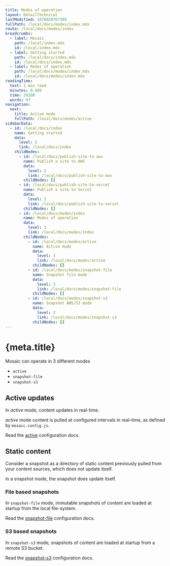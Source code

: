 ```yaml
---
title: Modes of operation
layout: DetailTechnical
lastModified: 1676020767389
fullPath: /local/docs/modes/index.mdx
route: /local/docs/modes/index
breadcrumbs:
  - label: Mosaic
    path: /local/index.mdx
    id: /local/index.mdx
  - label: Getting started
    path: /local/docs/index.mdx
    id: /local/docs/index.mdx
  - label: Modes of operation
    path: /local/docs/modes/index.mdx
    id: /local/docs/modes/index.mdx
readingTime:
  text: 1 min read
  minutes: 0.485
  time: 29100
  words: 97
navigation:
  next:
    title: Active mode
    fullPath: /local/docs/modes/active
sidebarData:
  - id: /local/docs/index
    name: Getting started
    data:
      level: 2
      link: /local/docs/index
    childNodes:
      - id: /local/docs/publish-site-to-aws
        name: Publish a site to AWS
        data:
          level: 2
          link: /local/docs/publish-site-to-aws
        childNodes: []
      - id: /local/docs/publish-site-to-vercel
        name: Publish a site to Vercel
        data:
          level: 2
          link: /local/docs/publish-site-to-vercel
        childNodes: []
      - id: /local/docs/modes/index
        name: Modes of operation
        data:
          level: 3
          link: /local/docs/modes/index
        childNodes:
          - id: /local/docs/modes/active
            name: Active mode
            data:
              level: 3
              link: /local/docs/modes/active
            childNodes: []
          - id: /local/docs/modes/snapshot-file
            name: Snapshot file mode
            data:
              level: 3
              link: /local/docs/modes/snapshot-file
            childNodes: []
          - id: /local/docs/modes/snapshot-s3
            name: Snapshot AWS/S3 mode
            data:
              level: 3
              link: /local/docs/modes/snapshot-s3
            childNodes: []
---
```


# {meta.title}

Mosaic can operate in 3 different modes

- `active`
- `snapshot-file`
- `snapshot-s3`

## Active updates

In _active_ mode, content updates in real-time.

_active_ mode content is pulled at configured intervals in real-time, as defined by `mosaic.config.js`.

Read the [active](./active) configuration docs.

## Static content

Consider a snapshot as a directory of static content previously pulled from your content sources, which does not update itself.

In a snapshot mode, the snapshot does update itself.

### File based snapshots

In `snapshot-file` mode, immutable snapshots of content are loaded at startup from the local file-system.

Read the [snapshot-file](./snapshot-file) configuration docs.

### S3 based snapshots

In `snapshot-s3` mode, snapshots of content are loaded at startup from a remote S3 bucket.

Read the [snapshot-s3](./snapshot-s3) configuration docs.
